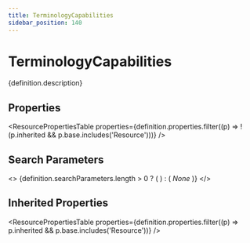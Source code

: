 ```yaml
---
title: TerminologyCapabilities
sidebar_position: 140
---
```



# TerminologyCapabilities

<p>{definition.description}</p>

## Properties

<ResourcePropertiesTable properties={definition.properties.filter((p) => !(p.inherited && p.base.includes('Resource')))} />

## Search Parameters

<>
  {definition.searchParameters.length > 0 ? (
    <SearchParamsTable searchParams={definition.searchParameters} />
  ) : (
    <em>None</em>
  )}
</>

## Inherited Properties

<ResourcePropertiesTable properties={definition.properties.filter((p) => p.inherited && p.base.includes('Resource'))} />


